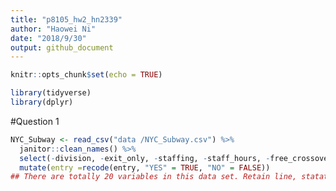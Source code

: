 ```yaml
---
title: "p8105_hw2_hn2339"
author: "Haowei Ni"
date: "2018/9/30"
output: github_document
---
```


```r
knitr::opts_chunk$set(echo = TRUE)
```

```r
library(tidyverse)
library(dplyr)
```

#Question 1 
```r
NYC_Subway <- read_csv("data /NYC_Subway.csv") %>%
  janitor::clean_names() %>%
  select(-division, -exit_only, -staffing, -staff_hours, -free_crossover, -north_south_street, -east_west_street, -corner, -station_location, -entrance_location, -entrance_longitude, -entrance_latitude) %>%
  mutate(entry =recode(entry, "YES" = TRUE, "NO" = FALSE))
## There are totally 20 variables in this data set. Retain line, statation name, station longitude/latitude, route1~11, entrance type, entry, vending and ADA compliance. Step 1 is change the capital letter to lower case. Step 2 is remove all the unwanted columns. Step 3 is change the entry variable (YES or NO) to logical variable (TRUE or FLASE) 
```

